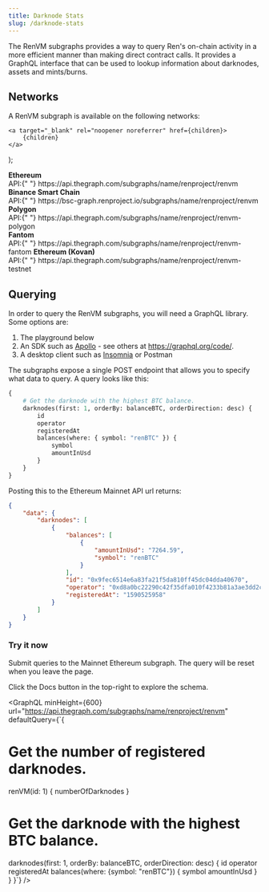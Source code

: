 ```yaml
---
title: Darknode Stats
slug: /darknode-stats
---
```



<DocTag type={DocType.HowTo} /> <DocTag type={DocType.Reference} />

The RenVM subgraphs provides a way to query Ren's on-chain activity in a more efficient manner than making direct contract calls. It provides a GraphQL interface that can be used to lookup information about darknodes, assets and mints/burns.

## Networks

A RenVM subgraph is available on the following networks:

    <a target="_blank" rel="noopener noreferrer" href={children}>
        {children}
    </a>
);

<Tabs>
    <TabItem value="mainnet">
        <b>Ethereum</b>
        <br />
        API:{" "}
        <Link>https://api.thegraph.com/subgraphs/name/renproject/renvm</Link>
        <br />
        <b>Binance Smart Chain</b>
        <br />
        API:{" "}
        <Link>
            https://bsc-graph.renproject.io/subgraphs/name/renproject/renvm
        </Link>
        <br />
        <b>Polygon</b>
        <br />
        API:{" "}
        <Link>
            https://api.thegraph.com/subgraphs/name/renproject/renvm-polygon
        </Link>
        <br />
        <b>Fantom</b>
        <br />
        API:{" "}
        <Link>
            https://api.thegraph.com/subgraphs/name/renproject/renvm-fantom
        </Link>
    </TabItem>
    <TabItem value="testnet">
        <b>Ethereum (Kovan)</b>
        <br />
        API:{" "}
        <Link>
            https://api.thegraph.com/subgraphs/name/renproject/renvm-testnet
        </Link>
    </TabItem>
</Tabs>

## Querying

In order to query the RenVM subgraphs, you will need a GraphQL library. Some options are:

1. The playground below
2. An SDK such as [Apollo](https://www.npmjs.com/package/@apollo/client) - see others at https://graphql.org/code/.
3. A desktop client such as [Insomnia](https://insomnia.rest/products/insomnia) or Postman

The subgraphs expose a single POST endpoint that allows you to specify what data to query. A query looks like this:

```graphql
{
    # Get the darknode with the highest BTC balance.
    darknodes(first: 1, orderBy: balanceBTC, orderDirection: desc) {
        id
        operator
        registeredAt
        balances(where: { symbol: "renBTC" }) {
            symbol
            amountInUsd
        }
    }
}
```

Posting this to the Ethereum Mainnet API url returns:

```json
{
    "data": {
        "darknodes": [
            {
                "balances": [
                    {
                        "amountInUsd": "7264.59",
                        "symbol": "renBTC"
                    }
                ],
                "id": "0x9fec6514e6a83fa21f5da810ff45dc04dda40670",
                "operator": "0xd8a0bc22290c42f35dfa010f4233b81a3ae3dd2c",
                "registeredAt": "1590525958"
            }
        ]
    }
}
```

### Try it now

Submit queries to the Mainnet Ethereum subgraph. The query will be reset when you leave the page.

Click the Docs button in the top-right to explore the schema.

<GraphQL
    minHeight={600}
    url="https://api.thegraph.com/subgraphs/name/renproject/renvm"
    defaultQuery={`{
  # Get the number of registered darknodes.
  renVM(id: 1) {
    numberOfDarknodes
  }
  # Get the darknode with the highest BTC balance.
  darknodes(first: 1, orderBy: balanceBTC, orderDirection: desc) {
    id
    operator
    registeredAt
    balances(where: {symbol: "renBTC"}) {
      symbol
      amountInUsd
    }
  }
}`}
/>
